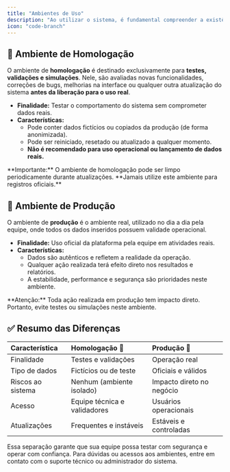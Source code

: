 ```yaml
---
title: "Ambientes de Uso"
description: "Ao utilizar o sistema, é fundamental compreender a existência de dois ambientes distintos, cada um com objetivos específicos. Essa separação garante mais segurança, controle e confiabilidade nos processos."
icon: "code-branch"
---
```


## 🧪 Ambiente de Homologação

O ambiente de **homologação** é destinado exclusivamente para **testes, validações e simulações**. Nele, são avaliadas novas funcionalidades, correções de bugs, melhorias na interface ou qualquer outra atualização do sistema **antes da liberação para o uso real**.

- **Finalidade:** Testar o comportamento do sistema sem comprometer dados reais.
- **Características:**
  - Pode conter dados fictícios ou copiados da produção (de forma anonimizada).
  - Pode ser reiniciado, resetado ou atualizado a qualquer momento.
  - **Não é recomendado para uso operacional ou lançamento de dados reais.**

<Warning>
  **Importante:** O ambiente de homologação pode ser limpo periodicamente durante atualizações. **Jamais utilize este ambiente para registros oficiais.**
</Warning>

## 🚀 Ambiente de Produção

O ambiente de **produção** é o ambiente real, utilizado no dia a dia pela equipe, onde todos os dados inseridos possuem validade operacional.

- **Finalidade:** Uso oficial da plataforma pela equipe em atividades reais.
- **Características:**
  - Dados são autênticos e refletem a realidade da operação.
  - Qualquer ação realizada terá efeito direto nos resultados e relatórios.
  - A estabilidade, performance e segurança são prioridades neste ambiente.

<Warning>
  **Atenção:** Toda ação realizada em produção tem impacto direto. Portanto, evite testes ou simulações neste ambiente.
</Warning>

## ✅ Resumo das Diferenças

| **Característica** | **Homologação** 🧪           | **Produção** 🚀           |
| :----------------- | :--------------------------- | :------------------------ |
| Finalidade         | Testes e validações          | Operação real             |
| Tipo de dados      | Fictícios ou de teste        | Oficiais e válidos        |
| Riscos ao sistema  | Nenhum (ambiente isolado)    | Impacto direto no negócio |
| Acesso             | Equipe técnica e validadores | Usuários operacionais     |
| Atualizações       | Frequentes e instáveis       | Estáveis e controladas    |

Essa separação garante que sua equipe possa testar com segurança e operar com confiança. Para dúvidas ou acessos aos ambientes, entre em contato com o suporte técnico ou administrador do sistema.